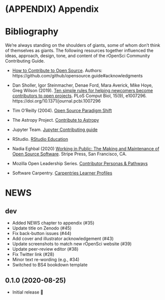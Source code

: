 # (APPENDIX) Appendix {-}

# Bibliography

We're always standing on the shoulders of giants, some of whom don't think of themselves as giants. 
The following resources together influenced the ideas, approach, design, tone, and content of the rOpenSci Community Contributing Guide. 

- [How to Contribute to Open Source](https://opensource.guide/how-to-contribute/). 
Authors: https://github.com/github/opensource.guide#acknowledgments

- Dan Sholler, Igor Steinmacher, Denae Ford, Mara Averick, Mike Hoye, Greg Wilson (2019). 
  [Ten simple rules for helping newcomers become contributors to open projects](https://doi.org/10.1371/journal.pcbi.1007296). 
  PLoS Comput Biol, 15(9), e1007296. https://doi.org/10.1371/journal.pcbi.1007296

- Tim O'Reilly (2004). [Open Source Paradigm Shift](https://www.oreilly.com/pub/a/tim/articles/paradigmshift_0504.html)

- The Astropy Project. [Contribute to Astropy](https://www.astropy.org/contribute.html)

- Jupyter Team. [Jupyter Contributing guide](https://jupyter.readthedocs.io/en/latest/contributing/content-contributor.html)

- RStudio. [RStudio Education](https://education.rstudio.com/)

- Nadia Eghbal (2020) [Working in Public: The Making and Maintenance of Open Source Software](https://press.stripe.com/#working-in-public). 
Stripe Press, San Francisco, CA.

- Mozilla Open Leadership Series. [Contributor Personas & Pathways](https://mozilla.github.io/open-leadership-training-series/articles/building-communities-of-contributors/bring-on-contributors-using-personas-and-pathways/)

- Software Carpentry. [Carpentries Learner Profiles](https://software-carpentry.org/audience/)


# NEWS 

## dev

* Added NEWS chapter to appendix (#35)
* Update title on Zenodo (#45)
* Fix back-button issues (#44)
* Add cover and illustrator acknowledgement (#43)
* Update screenshots to match new rOpenSci website (#39)
* Update peer-review editor (#38)
* Fix Twitter link (#28)
* Minor text re-wording (e.g., #34)
* Switched to BS4 bookdown template

## 0.1.0 (2020-08-25)

* Initial release 🎉


